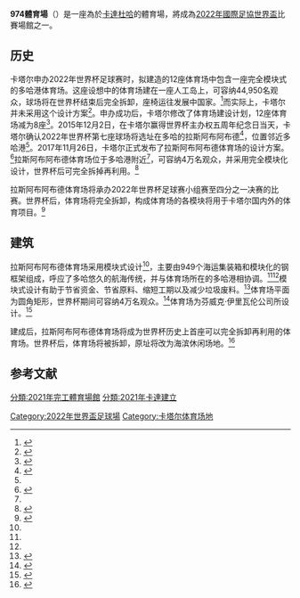 {{Infobox venue
| name                = 974體育場
| nickname            =
| logo_image          =
| logo_caption        =
| image =
| caption =  
| fullname = 
| former_names =
| location            = [[卡塔爾|卡塔爾]]，{{le|拉斯阿布阿布德|Ras Abu Aboud}}
| coordinates         = {{Coord|25.290|51.565|format=dms|display=inline}}
| broke_ground        = 2018
| opened              = 2021年11月30日
| renovated           =
| expanded            =
| closed              =
| demolished          =
| owner               =
| operator            =
| surface = 草皮
| scoreboard          =
| construction_cost   =
| suites              =
| architect = 芬威克·伊里瓦伦建筑公司
| project_manager =
| structural engineer =
| services engineer   =
| general_contractor  =
| main_contractors    =
| capacity = 40,000
| record_attendance   =
| executive_suites    =
| dimensions          =
| acreage             =
| tenants             = 
}}
'''974體育場'''（{{Lang-ar|استاد راس أبو عبود }}）是一座為於[[卡達|卡達]][[杜哈|杜哈]]{{le|拉斯阿布阿布德|Ras Abu Aboud}}的體育場，將成為[[2022年國際足協世界盃|2022年國際足協世界盃]]比賽場館之一。

== 历史 ==
卡塔尔申办2022年世界杯足球赛时，拟建造的12座体育场中包含一座完全模块式的多哈港体育场。这座设想中的体育场建在一座人工岛上，可容纳44,950名观众，球场将在世界杯结束后完全拆卸，座椅运往发展中国家。<ref>{{Cite news |url=http://www.hinews.cn/news/system/2010/12/13/011662870.shtml |title=揭秘2022世界杯12大体育场:总投资570亿(图) |via=南海网 |date=2010-12-13 |work=新浪 |accessdate=2020-11-29 |archive-date=2020-12-05 |archive-url=https://web.archive.org/web/20201205082102/http://www.hinews.cn/news/system/2010/12/13/011662870.shtml }}</ref>而实际上，卡塔尔并未采用这个设计方案<ref>{{Cite web |url=http://stadiumdb.com/designs/qat/doha_port_stadium |title=Design: Doha Port Stadium |work=StadiumDB.com |accessdate=2020-12-01 |language=en |archive-date=2020-12-04 |archive-url=https://web.archive.org/web/20201204172831/http://stadiumdb.com/designs/qat/doha_port_stadium |dead-url=no }}</ref>。申办成功后，卡塔尔修改了体育场建设计划，12座体育场减为8座<ref>{{Cite news |url=https://gulfnews.com/sport/football/qatar-cuts-2022-world-cup-stadia-from-12-to-eight-1.1322179 |title=Qatar cuts 2022 World Cup stadia from 12 to eight |date=2014-04-21 |work=Gulfnews |accessdate=2020-12-01 |language=en |archive-date=2020-11-12 |archive-url=https://web.archive.org/web/20201112021102/https://gulfnews.com/sport/football/qatar-cuts-2022-world-cup-stadia-from-12-to-eight-1.1322179 |dead-url=no }}</ref>。2015年12月2日，在卡塔尔赢得世界杯主办权五周年纪念日当天，卡塔尔确认2022年世界杯第七座球场将选址在多哈的拉斯阿布阿布德<ref name="Qatar announces ">{{Cite news |url=https://www.qatar2022.qa/en/news/qatar-announces-location-of-seventh-proposed-venue-for-2022 |title=Qatar announces location of seventh proposed venue for 2022 |date=2015-12-02 |work=Qatar 2022 FIFA World Cup Supreme Committee |accessdate=2020-11-29 |language=en |archive-date=2020-12-08 |archive-url=https://web.archive.org/web/20201208174411/https://www.qatar2022.qa/en/news/qatar-announces-location-of-seventh-proposed-venue-for-2022 |dead-url=no }}</ref>，位置邻近多哈港<ref name="green-legacy" />。2017年11月26日，卡塔尔正式发布了拉斯阿布阿布德体育场的设计方案。<ref name="sports.sina-dark-science">{{Cite news |url=http://sports.sina.com.cn/g/pl/2017-11-27/doc-ifypathz6290295.shtml |title=黑科技！卡塔尔世界杯新场馆 用完可拆卸再利用 |date=2017-11-27 |work=新浪体育 |accessdate=2020-11-29 |archive-date=2017-11-30 |archive-url=https://web.archive.org/web/20171130130555/http://sports.sina.com.cn/g/pl/2017-11-27/doc-ifypathz6290295.shtml |dead-url=no }}</ref>拉斯阿布阿布德体育场位于多哈港附近<ref name="green-legacy" />，可容纳4万名观众，并采用完全模块化设计，世界杯后可完全拆掉再利用。<ref name="new_design_first_ever">{{Cite news |url=http://stadiumdb.com/news/2017/11/new_design_first_ever_fully_demountable_stadium |title=New design: First ever fully demountable stadium |date=2017-11-27 |work=StadiumDB.com |accessdate=2020-11-29 |language=en |archive-date=2020-07-01 |archive-url=https://web.archive.org/web/20200701040422/http://stadiumdb.com/news/2017/11/new_design_first_ever_fully_demountable_stadium |dead-url=no }}</ref>

拉斯阿布阿布德体育场将承办2022年世界杯足球赛小组赛至四分之一决赛的比赛。世界杯后，体育场将完全拆卸，构成体育场的各模块将用于卡塔尔国内外的体育项目。<ref name="green-legacy">{{Cite news |url=https://www.fifa.com/worldcup/news/the-green-legacy-of-ras-abu-aboud-stadium |title=The green legacy of Ras Abu Aboud Stadium |date=2020-05-10 |work=FIFA.com |accessdate=2020-11-29 |language=en-GB |archive-date=2020-12-11 |archive-url=https://web.archive.org/web/20201211071758/https://www.fifa.com/worldcup/news/the-green-legacy-of-ras-abu-aboud-stadium |dead-url=no }}</ref>

== 建筑 ==
拉斯阿布阿布德体育场采用模块式设计<ref name="home" />，主要由949个海运集装箱和模块化的钢框架组成，呼应了多哈悠久的航海传统，并与体育场所在的多哈港相协调。<ref name="green-legacy" /><ref name="design" />模块式设计有助于节省资金、节省原料、缩短工期以及减少垃圾废料。<ref name="sustainability">{{Cite web |url=https://www.qatar2022.qa/en/stadiums/ras-abu-aboud-stadium/sustainability |title=Ras Abu Aboud Stadium Sustainability |publisher=Supreme Committee for Delivery & Legacy |accessdate=2020-11-29 |language=en |archive-date=2021-01-07 |archive-url=https://web.archive.org/web/20210107084110/https://www.qatar2022.qa/en/stadiums/ras-abu-aboud-stadium/sustainability |dead-url=no }}</ref>体育场平面为圆角矩形，世界杯期间可容纳4万名观众。<ref name="design">{{Cite web |url=https://www.qatar2022.qa/en/stadiums/ras-abu-aboud-stadium/design |title=Ras Abu Aboud Stadium Design |publisher=Supreme Committee for Delivery & Legacy |accessdate=2020-11-29 |language=en |archive-date=2021-01-18 |archive-url=https://web.archive.org/web/20210118202812/https://www.qatar2022.qa/en/stadiums/ras-abu-aboud-stadium/design |dead-url=no }}</ref>体育场为芬威克·伊里瓦伦公司所设计。<ref name="goal-plans-revealed">{{Cite news |url=https://www.goal.com/en/news/plans-revealed-for-ground-breaking-2022-world-cup-stadium-in/mc4w4x0xdaaz1anrw4za01p0m |title=2022 World Cup: Plans revealed for incredible ground-breaking stadium in Qatar |date=2017-11-26 |work=Goal.com |accessdate=2020-11-29 |language=en |archive-date=2020-12-08 |archive-url=https://web.archive.org/web/20201208220739/https://www.goal.com/en/news/plans-revealed-for-ground-breaking-2022-world-cup-stadium-in/mc4w4x0xdaaz1anrw4za01p0m |dead-url=no }}</ref>

建成后，拉斯阿布阿布德体育场将成为世界杯历史上首座可以完全拆卸再利用的体育场。世界杯后，体育场将被拆卸，原址将改为海滨休闲场地。<ref name="home">{{Cite web |url=https://www.qatar2022.qa/en/stadiums/ras-abu-aboud-stadium |title=Ras Abu Aboud Stadium |publisher=Supreme Committee for Delivery & Legacy |accessdate=2020-11-29 |language=en |archive-date=2019-07-31 |archive-url=https://web.archive.org/web/20190731184156/https://sc.qa/en/stadiums/ras-abu-aboud-stadium |dead-url=no }}</ref>

==参考文献==
{{reflist|30em}}

{{2022年國際足總世界盃比賽場館}}

[[Category:2022年世界盃足球場|Category:2022年世界盃足球場]]
[[Category:卡塔尔体育场地|Category:卡塔尔体育场地]]
[[分類:2021年完工體育場館|分類:2021年完工體育場館]]
[[分類:2021年卡達建立|分類:2021年卡達建立]]